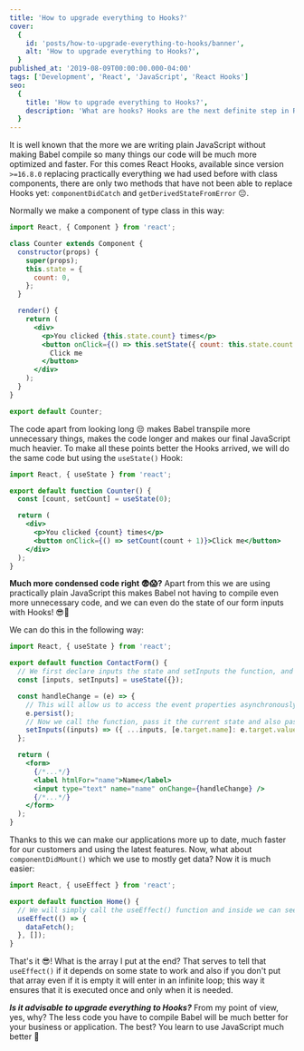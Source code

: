 ```yaml
---
title: 'How to upgrade everything to Hooks?'
cover:
  {
    id: 'posts/how-to-upgrade-everything-to-hooks/banner',
    alt: 'How to upgrade everything to Hooks?',
  }
published_at: '2019-08-09T00:00:00.000-04:00'
tags: ['Development', 'React', 'JavaScript', 'React Hooks']
seo:
  {
    title: 'How to upgrade everything to Hooks?',
    description: 'What are hooks? Hooks are the next definite step in React development. If you are new to React, you have to learn Hooks to develop apps in the future.',
  }
---
```


It is well known that the more we are writing plain JavaScript without making Babel compile so many things our code will be much more optimized and faster. For this comes React Hooks, available since version `>=16.8.0` replacing practically everything we had used before with class components, there are only two methods that have not been able to replace Hooks yet: `componentDidCatch` and `getDerivedStateFromError` 😔.

Normally we make a component of type class in this way:

```jsx
import React, { Component } from 'react';

class Counter extends Component {
  constructor(props) {
    super(props);
    this.state = {
      count: 0,
    };
  }

  render() {
    return (
      <div>
        <p>You clicked {this.state.count} times</p>
        <button onClick={() => this.setState({ count: this.state.count + 1 })}>
          Click me
        </button>
      </div>
    );
  }
}

export default Counter;
```

The code apart from looking long 😒 makes Babel transpile more unnecessary things, makes the code longer and makes our final JavaScript much heavier. To make all these points better the Hooks arrived, we will do the same code but using the `useState()` Hook:

```jsx
import React, { useState } from 'react';

export default function Counter() {
  const [count, setCount] = useState(0);

  return (
    <div>
      <p>You clicked {count} times</p>
      <button onClick={() => setCount(count + 1)}>Click me</button>
    </div>
  );
}
```

**Much more condensed code right 😨😱?** Apart from this we are using practically plain JavaScript this makes Babel not having to compile even more unnecessary code, and we can even do the state of our form inputs with Hooks! 😎💪

We can do this in the following way:

```jsx
import React, { useState } from 'react';

export default function ContactForm() {
  // We first declare inputs the state and setInputs the function, and equate it to an object
  const [inputs, setInputs] = useState({});

  const handleChange = (e) => {
    // This will allow us to access the event properties asynchronously.
    e.persist();
    // Now we call the function, pass it the current state and also pass it the name of the field and its value. It will save it just like an object
    setInputs((inputs) => ({ ...inputs, [e.target.name]: e.target.value }));
  };

  return (
    <form>
      {/*...*/}
      <label htmlFor="name">Name</label>
      <input type="text" name="name" onChange={handleChange} />
      {/*...*/}
    </form>
  );
}
```

Thanks to this we can make our applications more up to date, much faster for our customers and using the latest features. Now, what about `componentDidMount()` which we use to mostly get data? Now it is much easier:

```jsx
import React, { useEffect } from 'react';

export default function Home() {
  // We will simply call the useEffect() function and inside we can see what we need to do when the component loads
  useEffect(() => {
    dataFetch();
  }, []);
}
```

That's it 😎! What is the array I put at the end? That serves to tell that `useEffect()` if it depends on some state to work and also if you don't put that array even if it is empty it will enter in an infinite loop; this way it ensures that it is executed once and only when it is needed.

**_Is it advisable to upgrade everything to Hooks?_** From my point of view, yes, why? The less code you have to compile Babel will be much better for your business or application. The best? You learn to use JavaScript much better 💪
